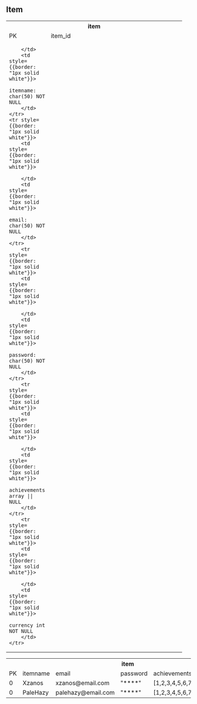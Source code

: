 ## Item
<div style={{padding:"10px"}}>
<table style={{border: "1px solid white"}}>
    <tr>
        <th colspan="2" style={{colspan: "2",border: "2px solid white"}}>
            item
        </th>
    </tr>    
    <tr>
        <td width="80" style={{border: "2px solid white"}}>
            PK
        </td>
        <td width="350" style={{border: "2px solid white"}}>
            item_id
        </td>
    </tr>
    <tr style={{border: "1px solid white"}}>
        <td style={{border: "1px solid white"}}>
        
        </td>
        <td style={{border: "1px solid white"}}>
            itemname: char(50) NOT NULL
        </td>
    </tr>
    <tr style={{border: "1px solid white"}}>
        <td style={{border: "1px solid white"}}>
            
        </td>
        <td style={{border: "1px solid white"}}>
             email: char(50) NOT NULL
        </td>
    </tr>
        <tr style={{border: "1px solid white"}}>
        <td style={{border: "1px solid white"}}>
            
        </td>
        <td style={{border: "1px solid white"}}>
            password: char(50) NOT NULL
        </td>
    </tr>
        <tr style={{border: "1px solid white"}}>
        <td style={{border: "1px solid white"}}>
            
        </td>
        <td style={{border: "1px solid white"}}>
            achievements array || NULL
        </td>
    </tr>
        <tr style={{border: "1px solid white"}}>
        <td style={{border: "1px solid white"}}>
            
        </td>
        <td style={{border: "1px solid white"}}>
            currency int NOT NULL
        </td>
    </tr>
</table>
</div>
<div style={{padding:"10px"}}>

<table style={{border: "1px solid white"}}>
    <tr>
        <th colspan="6" style={{colspan: "2",border: "2px solid white"}}>
            item
        </th>
    </tr>    
    <tr>
        <td width="80" style={{border: "2px solid white"}}>
            PK
        </td>
        <td width="350" style={{border: "2px solid white"}}>
            itemname
        </td>
                <td width="350" style={{border: "2px solid white"}}>
            email
        </td>
                <td width="350" style={{border: "2px solid white"}}>
            password
                    </td>
                            <td width="350" style={{border: "2px solid white"}}>
            achievements 
        </td>
                <td width="350" style={{border: "2px solid white"}}>
            currency
        </td>
    </tr>
    <tr style={{border: "1px solid white"}}>
        <td style={{border: "1px solid white"}}>
            0
        </td>
        <td style={{border: "1px solid white"}}>
            Xzanos
        </td>
                <td style={{border: "1px solid white"}}>
            xzanos@email.com
        </td>
        <td style={{border: "1px solid white"}}>
            "****"
        </td>
                <td style={{border: "1px solid white"}}>
            [1,2,3,4,5,6,7,8,9,10]
        </td>
                <td style={{border: "1px solid white"}}>
            1000000
        </td>
    </tr>
    <tr style={{border: "1px solid white"}}>
        <td style={{border: "1px solid white"}}>
            0
        </td>
        <td style={{border: "1px solid white"}}>
            PaleHazy
        </td>
                <td style={{border: "1px solid white"}}>
            palehazy@email.com
        </td>
        <td style={{border: "1px solid white"}}>
            "****"
        </td>
                <td style={{border: "1px solid white"}}>
            [1,2,3,4,5,6,7,8,9,10]
        </td>
                <td style={{border: "1px solid white"}}>
            1000000
        </td>
    </tr>
</table>
</div>
